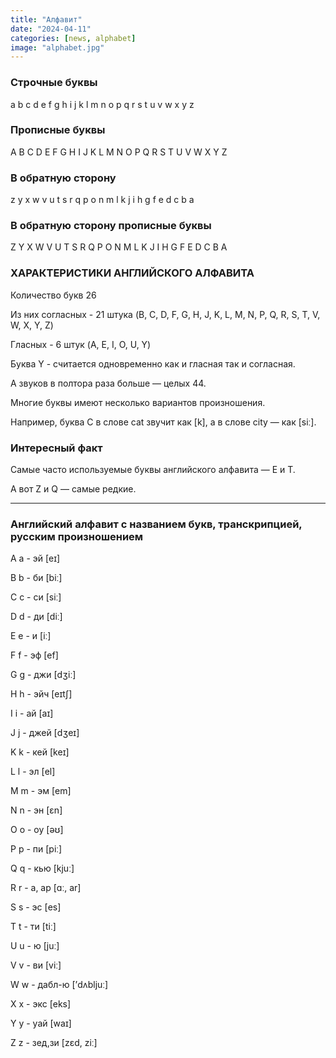 ```yaml
---
title: "Алфавит"
date: "2024-04-11"
categories: [news, alphabet]
image: "alphabet.jpg"
---
```


### Строчные буквы

a b c d e f g h i j k l m n o p q r s t u v w x y z

### Прописные буквы

A B C D E F G H I J K L M N O P Q R S T U V W X Y Z

### В обратную сторону

z y x w v u t s r q p o n m l k j i h g f e d c b a

### В обратную сторону прописные буквы

Z Y X W V U T S R Q P O N M L K J I H G F E D C B A

### ХАРАКТЕРИСТИКИ АНГЛИЙСКОГО АЛФАВИТА

Количество букв 26

Из них согласных - 21 штука (B, C, D, F, G, H, J, K, L, M, N, P, Q, R, S, T, V, W, X, Y, Z)

Гласных - 6 штук (A, E, I, O, U, Y)

Буква Y - считается одновременно как и гласная так и согласная.

А звуков в полтора раза больше — целых 44.

Многие буквы имеют несколько вариантов произношения.

Например, буква С в слове cat звучит как \[k\], а в слове city — как \[siː\].

### Интересный факт

Самые часто используемые буквы английского алфавита — E и T.

А вот Z и Q — самые редкие.

------------------------------------------------------------------------

### Английский алфавит с названием букв, транскрипцией, русским произношением

A a - эй \[eɪ\]

B b - би \[biː\]

C c - си \[siː\]

D d - ди \[diː\]

E e - и \[iː\]

F f - эф \[ef\]

G g - джи \[dʒiː\]

H h - эйч \[eɪtʃ\]

I i - ай \[aɪ\]

J j - джей \[dʒeɪ\]

K k - кей \[keɪ\]

L l - эл \[el\]

M m - эм \[em\]

N n - эн \[ɛn\]

O o - оу \[əʊ\]

P p - пи \[piː\]

Q q - кью \[kjuː\]

R r - а, ар \[ɑː, ar\]

S s - эс \[es\]

T t - ти \[tiː\]

U u - ю \[juː\]

V v - ви \[viː\]

W w - дабл-ю \['dʌbljuː\]

X x - экс \[eks\]

Y y - уай \[waɪ\]

Z z - зед,зи \[zɛd, ziː\]
